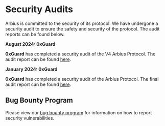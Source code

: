  
# Security Audits

Arbius is committed to the security of its protocol. We have undergone a security audit to ensure the safety and security of the protocol. The audit reports can be found below.

**August 2024: 0xGuard**

**0xGuard** has completed a security audit of the V4 Arbius Protocol. The audit report can be found [here](/Arbius-V4-audit.pdf).
 
**January 2024: 0xGuard**

**0xGuard** has completed a security audit of the Arbius Protocol. The final audit report can be found [here](/Arbius-Protocol_final-audit.pdf).

## Bug Bounty Program

Please view our [bug bounty program](https://github.com/semperai/arbius/blob/master/SECURITY.md) for information on how to report security vulnerabilities.
